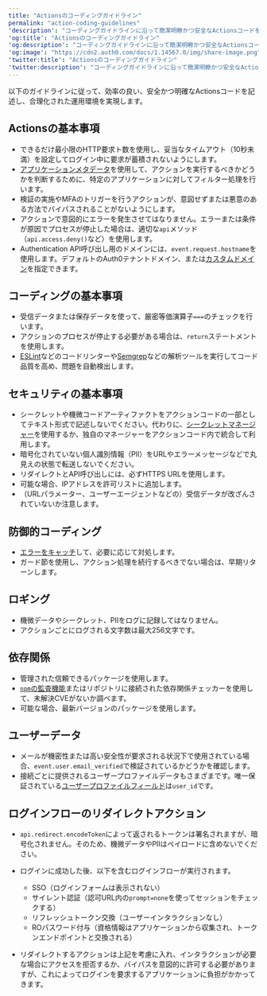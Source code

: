```yaml
---
title: "Actionsのコーディングガイドライン"
permalink: "action-coding-guidelines"
'description': "コーディングガイドラインに沿って簡潔明瞭かつ安全なActionsコードを記述します。"
'og:title': "Actionsのコーディングガイドライン"
'og:description': "コーディングガイドラインに沿って簡潔明瞭かつ安全なActionsコードを記述します。"
'og:image': "https://cdn2.auth0.com/docs/1.14567.0/img/share-image.png"
'twitter:title': "Actionsのコーディングガイドライン"
'twitter:description': "コーディングガイドラインに沿って簡潔明瞭かつ安全なActionsコードを記述します。"
---
```


以下のガイドラインに従って、効率の良い、安全かつ明確なActionsコードを記述し、合理化された運用環境を実現します。

## Actionsの基本事項

* できるだけ最小限のHTTP要求ト数を使用し、妥当なタイムアウト（10秒未満）を設定してログイン中に要求が蓄積されないようにします。
* [アプリケーションメタデータ](/ja-jp/get-started/applications/configure-application-metadata)を使用して、アクションを実行するべきかどうかを判断するために、特定のアプリケーションに対してフィルター処理を行います。
* 検証の実施や<Tooltip data-tooltip-id="react-containers-DefinitionTooltip-0" href="/ja-jp/glossary?term=multifactor-authentication" tip="多要素認証（MFA）: ユーザー名とパスワードに加えて、SMS経由のコードなどの要素を使用するユーザー認証プロセス。" cta="用語集の表示">MFA</Tooltip>のトリガーを行うアクションが、意図せずまたは悪意のある方法でバイパスされることがないようにします。
* アクションで意図的にエラーを発生させてはなりません。エラーまたは条件が原因でプロセスが停止した場合は、適切な`api`メソッド（`api.access.deny()`など）を使用します。
* Authentication API呼び出し用のドメインには、`event.request.hostname`を使用します。デフォルトのAuth0テナントドメイン、または[カスタムドメイン](/ja-jp/customize/custom-domains)を指定できます。

## コーディングの基本事項

* 受信データまたは保存データを使って、厳密等価演算子`===`のチェックを行います。
* アクションのプロセスが停止する必要がある場合は、`return`ステートメントを使用します。
* [ESLint](https://eslint.org)などのコードリンターや[Semgrep](https://semgrep.dev/docs/getting-started/)などの解析ツールを実行してコード品質を高め、問題を自動検出します。

## セキュリティの基本事項

* シークレットや機微コードアーティファクトをアクションコードの一部としてテキスト形式で記述しないでください。代わりに、[シークレットマネージャー](https://auth0.com/docs/customize/actions/write-your-first-action#add-a-secret)を使用するか、独自のマネージャーをアクションコード内で統合して利用します。
* 暗号化されていない個人識別情報（PII）をURLやエラーメッセージなどで丸見えの状態で転送しないでください。
* リダイレクトとAPI呼び出しには、必ずHTTPS URLを使用します。
* 可能な場合、IPアドレスを許可リストに追加します。
* （URLパラメーター、ユーザーエージェントなどの）受信データが改ざんされていないか注意します。

## 防御的コーディング

* [エラーをキャッチ](https://developer.mozilla.org/en-US/docs/Web/JavaScript/Guide/Control_flow_and_error_handling#exception_handling_statements)して、必要に応じて対処します。
* ガード節を使用し、アクション処理を続行するべきでない場合は、早期リターンします。

## ロギング

* 機微データやシークレット、PIIをログに記録してはなりません。
* アクションごとにログされる文字数は最大256文字です。

## 依存関係

* 管理された信頼できるパッケージを使用します。
* [`npm`の監査機能](https://docs.npmjs.com/cli/v6/commands/npm-audit)またはリポジトリに接続された依存関係チェッカーを使用して、未解決CVEがないか調べます。
* 可能な場合、最新バージョンのパッケージを使用します。

## ユーザーデータ

* メールが機密性または高い安全性が要求される状況下で使用されている場合、`event.user.email_verified`で検証されているかどうかを確認します。
* 接続ごとに提供されるユーザープロファイルデータもさまざまです。唯一保証されている[ユーザープロファイルフィールド](/ja-jp/manage-users/user-accounts/user-profiles/user-profile-structure)は`user_id`です。

## ログインフローのリダイレクトアクション

* `api.redirect.encodeToken`によって返されるトークンは署名されますが、暗号化されません。そのため、機微データやPIIはペイロードに含めないでください。
* ログインに成功した後、以下を含むログインフローが実行されます。

  + SSO（ログインフォームは表示されない）
  + サイレント認証（認可URL内の`prompt=none`を使ってセッションをチェックする）
  + リフレッシュトークン交換（ユーザーインタラクションなし）
  + ROパスワード付与（資格情報はアプリケーションから収集され、トークンエンドポイントと交換される）
* リダイレクトするアクションは上記を考慮に入れ、インタラクションが必要な場合にアクセスを拒否するか、バイパスを意図的に許可する必要がありますが、これによってログインを要求するアプリケーションに負担がかかってきます。